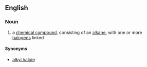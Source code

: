 ==English==
===Noun===
{{en-noun}}
#{{organic chemistry}} a [[chemical compound]], consisting of an [[alkane]], with one or more [[halogen]]s linked

====Synonyms====
*[[alkyl halide]]
